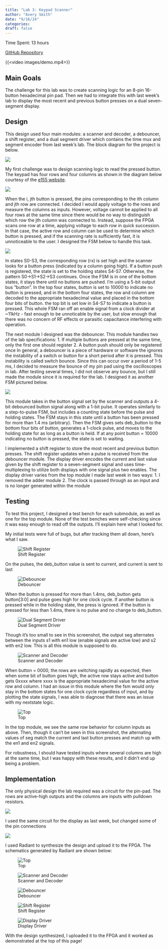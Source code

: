 ```yaml
---
title: "Lab 3: Keypad Scanner"
author: "Avery Smith"
date: "9/16/24"
categories:
draft: false
---
```

Time Spent: 13 hours 

[GitHub Repository](https://github.com/avsmith11/e155-lab3/tree/main)

{{<video images/demo.mp4>}}

## Main Goals
The challenge for this lab was to create scanning logic for an 8-pin 16-button hexadecimal pin pad. Then we had to integrate this with last week's lab to display the most recent and previous button presses on a dual seven-segment display.

## Design
This design used four main modules: a scanner and decoder, a debouncer, a shift register, and a dual segment driver which contains the time mux and segment encoder from last week’s lab. The block diagram for the project is below.

![](images/block_diagram.jpg)

My first challenge was to design scanning logic to read the pressed button. The keypad has four rows and four columns as shown in the diagram below courtesy of the [e155 website](https://hmc-e155.github.io/lab/lab3/). 

![](images/keypad_pinout.png)

When the i, jth button is pressed, the pins corresponding to the ith column and jth row are connected. I decided I would apply voltage to the rows and measure the columns as inputs. However, voltage cannot be applied to all four rows at the same time since there would be no way to distinguish which row the jth column was connected to. Instead, suppose the FPGA scans one row at a time, applying voltage to each row in quick succession. In that case, the active row and column can be used to determine which button is pressed, and if the scanning rate is sufficiently fast, it is unnoticeable to the user. I designed the FSM below to handle this task.

![](images/scanner_fsm.jpg)

In states S0-S3, the corresponding row (rx) is set high and the scanner looks for a button press (indicated by a column going high). If a button push is registered, the state is set to the holding states S4-S7. Otherwise, the pattern S0->S1->S2->S3 continues. Once the FSM is in one of the bottom states, it stays there until no buttons are pushed. I’m using a 5-bit output bus “button”. In the top four states, button is set to 10000 to indicate no button is pressed, and in the bottom four states, the row and column are decoded to the appropriate hexadecimal value and placed in the bottom four bits of button. the top bit is set low in S4-S7 to indicate a button is pressed. This whole FSM ran off an enable signal from a clock divider at ~11kHz - fast enough to be unnoticable by the user, but slow enough that there was no concern of RF effects or parasitic capacitance interfering with operation.

The next module I designed was the debouncer. This module handles two of the lab specifications:
1. If multiple buttons are pressed at the same time, only the first one should register
2. A button push should only be registered once
In general, a debouncer is a piece of hardware or software the ignores the instability of a switch or button for a short period after it is pressed. This instability is called switch bounce. Since this can occur over a period of 1-5 ms, I decided to measure the bounce of my pin pad using the oscilloscopes in lab. After testing several times, I did not observe any bounce, but I still made the module since it is required for the lab. I designed it as another FSM pictured below. 

![](images/debouncer_fsm.png)

This module takes in the button signal set by the scanner and outputs a 4-bit debounced button signal along with a 1-bit pulse. It operates similarly to a step-to-pulse FSM, but includes a counting state before the pulse and holding states. The FSM stays in this state until a button has been pressed for more than 1.4 ms (arbitrary). Then the FSM gives sets deb_button to the bottom four bits of button, generates a 1-clock pulse, and moves to the holding state for as long as a button is held. If at any point button = 10000 indicating no button is pressed, the state is set to waiting.

I implemented a shift register to store the most recent and previous button presses. The shift register updates when a pulse is received from the debouncer module. The display driver encodes the current and last value given by the shift register to a seven-segment signal and uses time-multiplexing to utilize both displays with one signal plus two enables. The display driver varies from the top module I made last week in two ways: 
1. I removed the adder module
2. The clock is passed through as an input and is no longer generated within the module

## Testing
To test this project, I designed a test bench for each submodule, as well as one for the top module. None of the test benches were self-checking since it was easy enough to read off the outputs. I’ll explain here what I looked for.

My initial tests were full of bugs, but after tracking them all down, here’s what I saw.

![Shift Register](images/shift_register_testbench.png)

On the pulses, the deb_button value is sent to current, and current is sent to last

![Debouncer](images/debouncer_testbench.png)

When the button is pressed for more than 1.4ms, deb_button gets button[3:0] and pulse goes high for one clock cycle. If another button is pressed while in the holding state, the press is ignored. If the button is pressed for less than 1.4ms, there is no pulse and no change to deb_button.

![Dual Segment Driver](images/dual_seg_driver_testbench.png)

Though it’s too small to see in this screenshot, the output seg alternates between the inputs s1 with en1 low (enable signals are active low) and s2 with en2 low. This is all this module is supposed to do.

![Scanner and Decoder](images/scanner_testbench.png)

When button = 0000, the rows are switching rapidly as expected, then when some bit of button goes high, the active row stays active and button gets 0xxxx where xxxx is the appropriate hexadecimal value for the active row and column. I had an issue in this module where the fsm would only stay in the bottom states for one clock cycle regardless of input, and by plotting the state signals, I was able to diagnose that there was an issue with my nextstate logic.

![Top](images/top_testbench.png)

In the top module, we see the same row behavior for column inputs as above. Then, though it can’t be seen in this screenshot, the alternating values of seg match the current and last button presses and match up with the en1 and en2 signals.

For robustness, I should have tested inputs where several columns are high at the same time, but I was happy with these results, and it didn’t end up being a problem.


## Implementation

The only physical design the lab required was a circuit for the pin-pad. The rows are active-high outputs and the columns are inputs with pulldown resistors.

![](images/pinpad_schematic.jpg)

I used the same circuit for the display as last week, but changed some of the pin connections

![](images/display_schematic.jpg)

I used Radiant to synthesize the design and upload it to the FPGA. The schematics generated by Radiant are shown below:

![Top](images/top.png)

![Scanner and Decoder](images/scanner.png)

![Debouncer](images/debouncer.png)

![Shift Register](images/shift_register.png)

![Display Driver](images/dual_seg_driver.png)


With the design synthesized, I uploaded it to the FPGA and it worked as demonstrated at the top of this page!
